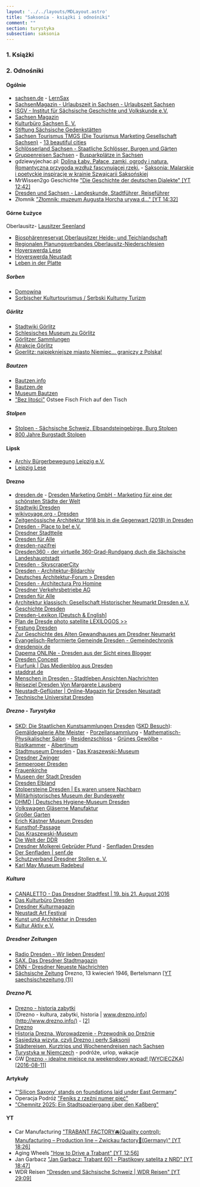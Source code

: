 ```yaml
---
layout: '../../layouts/MDLayout.astro'
title: "Saksonia - książki i odnośniki"
comment: ""
section: turystyka
subsection: saksonia
---
```



### 1. Książki

<DeBibliographySachsen />

### 2. Odnośniki

#### Ogólnie

- [sachsen.de](https://www.sachsen.de/) - [LernSax](https://www.lernsax.de/)
- [SachsenMagazin - Urlaubszeit in Sachsen - Urlaubszeit Sachsen](https://www.urlaubszeit-sachsen.de/)
- [ISGV - Institut für Sächsische Geschichte und Volkskunde e.V.](http://www.isgv.de/)
- [Sachsen Magazin](http://www.sachsenmagazin.de/)
- [Kulturbüro Sachsen E. V.](http://www.kulturbuero-sachsen.de/)
- [Stiftung Sächsische Gedenkstätten](https://www.stsg.de/)
- [Sachsen Tourismus TMGS (Die Tourismus Marketing Gesellschaft Sachsen)](https://www.sachsen-tourismus.de/) - [13 beautiful cities](https://www.sachsen-tourismus.de/en/regions/13-beautiful-cities/)
- [Schlösserland Sachsen - Staatliche Schlösser, Burgen und Gärten](https://www.schloesserland-sachsen.de/)
- [Gruppenreisen Sachsen](http://www.gruppenreisen-sachsen.de/) - [Busparkplätze in Sachsen](http://www.gruppenreisen-sachsen.de/busparkplaetze-sachsen.html)
- gdziewyjechac.pl: [Dolina Łaby. Pałace, zamki, ogrody i natura. Romantyczna przygoda wzdłuż fascynującej rzeki.](https://gdziewyjechac.pl/51101/dolina-laby-serce-saksonii-palace-zamki-ogrody-natura-i-inne-atrakcje.html) - [Saksonia: Malarskie i poetyckie inspiracje w krainie Szwajcarii Saksońskiej](https://gdziewyjechac.pl/51104/szwajcaria-saksonska-na-weekend-widokowy-raj-blisko-granicy.html)
- MrWissen2go Geschichte ["Die Geschichte der deutschen Dialekte" [YT 12:42]](https://www.youtube.com/watch?v=noNmG8hH-gA)
- [Dresden und Sachsen - Landeskunde, Stadtführer, Reiseführer](http://www.dresden-und-sachsen.de/)
- Złomnik ["Złomnik: muzeum Augusta Horcha urywa d..." [YT 14:32]](https://www.youtube.com/watch?v=HaoAYz_igPs)

#### Górne Łużyce

Oberlausitz- [Lausitzer Seenland](https://www.lausitzerseenland.de)
- [Biosphärenreservat Oberlausitzer Heide- und Teichlandschaft](https://www.biosphaerenreservat-oberlausitz.de)
- [Regionalen Planungsverbandes Oberlausitz-Niederschlesien](https://www.rpv-oberlausitz-niederschlesien.de/)
- [Hoyerswerda Lese](http://www.hoyerswerda-lese.de/)
- [Hoyerswerda Neustadt](https://www.staedtebaufoerderung.info/StBauF/DE/Programm/Stadtumbau/StadtumbauOst/Praxis/Massnahmen/Hoyerswerda/Hoyerswerda_node.html)
- [Leben in der Platte](https://www.heise.de/tp/features/Leben-in-der-Platte-3674863.html)

##### Sorben

- [Domowina](https://www.domowina.de/)
- [Sorbischer Kulturtourismus / Serbski Kulturny Turizm](https://www.tourismus-sorben.com/)

##### Görlitz

- [Stadtwiki Görlitz](https://www.stadtwiki-goerlitz.de/)
- [Schlesisches Museum zu Görlitz](http://www.schlesisches-museum.de/)
- [Görlitzer Sammlungen](https://www.goerlitzer-sammlungen.de)
- [Atrakcje Görlitz](https://www.goerlitz-miasto.pl/)
- [Goerlitz: najpiękniejsze miasto Niemiec... graniczy z Polską!](http://zaleznawpodrozy.pl/2018/10/30/goerlitz-najpiekniejsze-miasto-niemiec-graniczy-z-polska)

##### Bautzen

- [Bautzen.info](https://bautzen.info)
- [Bautzen.de](https://www.bautzen.de)
- [Museum Bautzen](https://www.museum-bautzen.de)
- ["Bez litości"](https://www.focus.pl/artykul/bez-litosci) Ostsee Fisch Frich auf den Tisch

##### Stolpen

- [Stolpen - Sächsische Schweiz, Elbsandsteingebirge, Burg Stolpen](https://www.stolpen.de/)
- [800 Jahre Burgstadt Stolpen](https://www.stolpen800.de/)

#### Lipsk

- [Archiv Bürgerbewegung Leipzig e.V.](https://www.archiv-buergerbewegung.de/)
- [Leipzig Lese](http://www.leipzig-lese.de)

#### Drezno

- [dresden.de](http://www.dresden.de/) - [Dresden Marketing GmbH - Marketing für eine der schönsten Städte der Welt](http://dmg.dresden.de/)
- [Stadtwiki Dresden](http://dresden.stadtwiki.de/)
- [wikivoyage.org - Dresden](http://en.wikivoyage.org/wiki/Dresden)
- [Zeitgenössische Architektur 1918 bis in die Gegenwart (2018) in Dresden](http://www.das-neue-dresden.de/)
- [Dresden - Place to be! e.V.](http://www.dresden-place-to-be.de/)
- [Dresdner Stadtteile](http://www.dresdner-stadtteile.de/)
- [Dresden für Alle](https://dresdenfueralle.de)
- [dresden-nazifrei](https://dresden-nazifrei.com/)
- [Dresden360 - der virtuelle 360-Grad-Rundgang duch die Sächsische Landeshauptstadt](http://dresden360.com/)
- [Dresden - SkyscraperCity](https://www.skyscrapercity.com/forumdisplay.php?f=4000)
- [Dresden - Architektur-Bildarchiv](https://www.architektur-bildarchiv.de/Dresden-301/index.html)
- [Deutsches Architektur-Forum > Dresden](http://www.deutsches-architektur-forum.de/forum/forumdisplay.php?f=255)
- [Dresden - Architectura Pro Homine](https://www.stadtbild-deutschland.org/forum/index.php?board/14-dresden/)
- [Dresdner Verkehrsbetriebe AG](https://www.dvb.de/en-gb/)
- [Dresden für Alle](http://dresdenfueralle.de/)
- [Architektur klassisch: Gesellschaft Historischer Neumarkt Dresden e.V.](http://www.neumarkt-dresden.de/)
- [Geschichte Dresden](https://www.geschichte-dresden.de/)
- [Dresden-Lexikon \[Deutsch & English\]](http://www.dresden-lexikon.de/)
- [Plan de Dresde photo satellite LEXILOGOS >>](http://www.lexilogos.com/satellite/dresde.htm)
- [Festung Dresden](https://www.festung-dresden.de/)
- [Zur Geschichte des Alten Gewandhauses am Dresdner Neumarkt](http://www.schulte-lindenau.com/geschichte-des-alten-gewandhauses)
- [Evangelisch-Reformierte Gemeinde Dresden - Gemeindechronik](http://www.ev-ref-gem-dresden.de/gc_chronik.htm)
- [dresdenpix.de](https://www.dresdenpix.de/)
- [Dapema ONLINe - Dresden aus der Sicht eines Blogger](http://dapemasblog.blogspot.com/)
- [Dresden Concept](http://www.dresden-concept.de/)
- [Flurfunk | Das Medienblog aus Dresden](https://www.flurfunk-dresden.de)
- [staddrat.de](http://staddrat.de)
- [Menschen in Dresden - Stadtleben.Ansichten.Nachrichten](https://menschen-in-dresden.de)
- [Reiseziel Dresden Von Margarete Lausberg](http://www.michael-lausberg.de/index.php?menue=grosswerk&inhalt=reiseziel_dresden)
- [Neustadt-Geflüster | Online-Magazin für Dresden Neustadt](https://www.neustadt-ticker.de/)
- [Technische Universitat Dresden](https://tu-dresden.de/)

##### Drezno - Turystyka

- [SKD: Die Staatlichen Kunstsammlungen Dresden](https://www.skd.museum/) ([SKD Besuch](https://www.skd.museum/besuch/)): [Gemäldegalerie Alte Meister](https://gemaeldegalerie.skd.museum/) - [Porzellansammlung](https://porzellansammlung.skd.museum/) - [Mathematisch-Physikalischer Salon](https://mathematisch-physikalischer-salon.skd.museum/) - [Residenzschloss](https://www.skd.museum/besuch/residenzschloss/) - [Grünes Gewölbe](https://gruenes-gewoelbe.skd.museum/) - [Rüstkammer](https://ruestkammer.skd.museum/) - [Albertinum](https://albertinum.skd.museum/)
- [Stadtmuseum Dresden](http://stadtmuseum-dresden.de/) - [Das Kraszewski-Museum](http://stadtmuseum-dresden.de/kraszewski-museum-ausstel)
- [Dresdner Zwinger](https://www.der-dresdner-zwinger.de/)
- [Semperoper Dresden](https://www.semperoper.de/)
- [Frauenkirche](https://www.frauenkirche-dresden.de/)
- [Museen der Stadt Dresden](https://museen-dresden.de/)
- [Dresden Elbland](https://www.dresden-elbland.de/)
- [Stolpersteine Dresden | Es waren unsere Nachbarn](http://stolpersteine-dresden.de/)
- [Militärhistorisches Museum der Bundeswehr](http://www.mhmbw.de/)
- [DHMD | Deutsches Hygiene-Museum Dresden](https://www.dhmd.de/en/)
- [Volkswagen Gläserne Manufaktur](https://www.glaesernemanufaktur.de/)
- [Großer Garten](https://www.grosser-garten-dresden.de/)
- [Erich Kästner Museum Dresden](http://www.erich-kaestner-museum.de/)
- [Kunsthof-Passage](https://kunsthof-dresden.de/)
- [Das Kraszewski-Museum](http://stadtmuseum-dresden.de/kraszewski-museum-ausstel)
- [Die Welt der DDR](https://www.weltderddr.de/)
- [Dresdner Molkerei Gebrüder Pfund](https://www.pfunds.de/) - [Senfladen Dresden](https://www.senf.de/altenburger-senf/der-senfladen/)
- [Der Senfladen | senf.de](https://www.senf.de/altenburger-senf/der-senfladen/)
- [Schutzverband Dresdner Stollen e. V.](http://www.dresdnerstollen.com/)
- [Karl May Museum Radebeul](https://www.karl-may-museum.de/)

##### Kultura

- [CANALETTO - Das Dresdner Stadtfest | 19. bis 21. August 2016](http://www.dresdner-stadtfest.com/)
- [Das Kulturbüro Dresden](http://www.kulturbuero-dresden.de/)
- [Dresdner Kulturmagazin](http://www.dresdner.nu/)
- [Neustadt Art Festival](http://www.neustadt-art-festival.de/)
- [Kunst und Architektur in Dresden](http://www.tabularasamagazin.de/kunst-und-architektur-in-dresden/)
- [Kultur Aktiv e.V.](http://www.kulturaktiv.org/)

##### Dresdner Zeitungen

- [Radio Dresden - Wir lieben Dresden!](https://www.radiodresden.de/)
- [SAX. Das Dresdner Stadtmagazin](http://www.cybersax.de/)
- [DNN - Dresdner Neueste Nachrichten](http://www.dnn.de/)
- [Sächsische Zeitung](http://www.sz-online.de/) Drezno, 13 kwiecień 1946, Bertelsmann [\[YT saechsischezeitung (1)\]](https://www.youtube.com/user/saechsischezeitung)

##### Drezno PL

- [Drezno - historia zabytki](http://www.drezno.art.webd.pl/)
- [Drezno - kultura, zabytki, historia | www.drezno.info](http://www.drezno.info/) - [\[2\]](http://www.ddin.pl/)
- [Drezno](http://drezno.lovetotravel.pl/)
- [Historia Drezna. Wprowadzenie - Przewodnik po Dreźnie](http://przewodnik-po-dreznie.com/)
- [Sąsiedzka wizyta, czyli Drezno i perły Saksonii](http://www.arttravel.pl/atlas/europa/niemcy/drezno/sasiedzka-wizyta-czyli-drezno-i-perly-saksonii)
- [Städtereisen, Kurztrips und Wochenendreisen nach Sachsen](http://www.sachsen-tourismus.de/)
- [Turystyka w Niemczech](http://www.germany.travel/pl/index.html) - podróże, urlop, wakacje
- GW [Drezno - idealne miejsce na weekendowy wypad! [WYCIECZKA] [2016-08-11]](http://wroclaw.wyborcza.pl/wroclaw/56,142076,20530674,Drezno_idealne_miejsce_na_weekendowy_wypad_WYCIECZKA.html)

#### Artykuły

- ["'Silicon Saxony' stands on foundations laid under East Germany"](https://www.bangkokpost.com/world/1786869/silicon-saxony-stands-on-foundations-laid-under-east-germany)
- Operacja Podróż ["Feniks z rzeźni numer pięć"](https://www.operacjapodroz.pl/2020/12/drezno-feniks-z-rzezni-numer-piec.html)
- ["Chemnitz 2025: Ein Stadtspaziergang über den Kaßberg"](https://www.urlaubszeit-sachsen.de/chemnitz-2025-ein-stadtspaziergang-ueber-den-kassberg/)

#### YT

- Car Manufacturing ["TRABANT FACTORY🚘(Quality control): Manufacturing – Production line – Zwickau factory🏨(Germany)" [YT 18:26]](https://www.youtube.com/watch?v=V_t4k02oN84)
- Aging Wheels ["How to Drive a Trabant" [YT 12:56]](https://www.youtube.com/watch?v=npMKIUTa3uI)
- Jan Garbacz ["Jan Garbacz: Trabant 601 - Plastikowy satelita z NRD" [YT 18:47]](https://www.youtube.com/watch?v=toYNS34c37M)
- WDR Reisen ["Dresden und Sächsische Schweiz | WDR Reisen" [YT 29:09]](https://www.youtube.com/watch?v=vh39JBltA1s)

